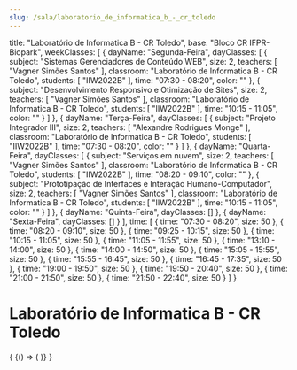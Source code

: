 ```yaml
---
slug: /sala/laboratorio_de_informatica_b_-_cr_toledo
---
```

  title: "Laboratório de Informatica B - CR Toledo",
  base: "Bloco CR IFPR-Biopark",
  weekClasses: [
    {
      dayName: "Segunda-Feira",
      dayClasses: [
        {
          subject: "Sistemas Gerenciadores de Conteúdo WEB",
          size: 2,
          teachers: [
            "Vagner Simões Santos"
          ],
          classroom: "Laboratório de Informatica B - CR Toledo",
          students: [
            "IIW2022B"
          ],
          time: "07:30 - 08:20",
          color: ""
        },
        {
          subject: "Desenvolvimento Responsivo e Otimização de Sites",
          size: 2,
          teachers: [
            "Vagner Simões Santos"
          ],
          classroom: "Laboratório de Informatica B - CR Toledo",
          students: [
            "IIW2022B"
          ],
          time: "10:15 - 11:05",
          color: ""
        }
      ]
    },
    {
      dayName: "Terça-Feira",
      dayClasses: [
        {
          subject: "Projeto Integrador III",
          size: 2,
          teachers: [
            "Alexandre Rodrigues Monge"
          ],
          classroom: "Laboratório de Informatica B - CR Toledo",
          students: [
            "IIW2022B"
          ],
          time: "07:30 - 08:20",
          color: ""
        }
      ]
    },
    {
      dayName: "Quarta-Feira",
      dayClasses: [
        {
          subject: "Serviços em nuvem",
          size: 2,
          teachers: [
            "Vagner Simões Santos"
          ],
          classroom: "Laboratório de Informatica B - CR Toledo",
          students: [
            "IIW2022B"
          ],
          time: "08:20 - 09:10",
          color: ""
        },
        {
          subject: "Prototipação de Interfaces e Interação Humano-Computador",
          size: 2,
          teachers: [
            "Vagner Simões Santos"
          ],
          classroom: "Laboratório de Informatica B - CR Toledo",
          students: [
            "IIW2022B"
          ],
          time: "10:15 - 11:05",
          color: ""
        }
      ]
    },
    {
      dayName: "Quinta-Feira",
      dayClasses: []
    },
    {
      dayName: "Sexta-Feira",
      dayClasses: []
    }
  ],
  time: [
    {
      time: "07:30 - 08:20",
      size: 50
    },
    {
      time: "08:20 - 09:10",
      size: 50
    },
    {
      time: "09:25 - 10:15",
      size: 50
    },
    {
      time: "10:15 - 11:05",
      size: 50
    },
    {
      time: "11:05 - 11:55",
      size: 50
    },
    {
      time: "13:10 - 14:00",
      size: 50
    },
    {
      time: "14:00 - 14:50",
      size: 50
    },
    {
      time: "15:05 - 15:55",
      size: 50
    },
    {
      time: "15:55 - 16:45",
      size: 50
    },
    {
      time: "16:45 - 17:35",
      size: 50
    },
    {
      time: "19:00 - 19:50",
      size: 50
    },
    {
      time: "19:50 - 20:40",
      size: 50
    },
    {
      time: "21:00 - 21:50",
      size: 50
    },
    {
      time: "21:50 - 22:40",
      size: 50
    }
  ]
}

# Laboratório de Informatica B - CR Toledo

<div>
  {
    <BrowserOnly>
      {() => (
        <Grid
          title={data.title}
          weekClasses={data.weekClasses}
          time={data.time}
        />
      )}
    </BrowserOnly>
  }
</div>
